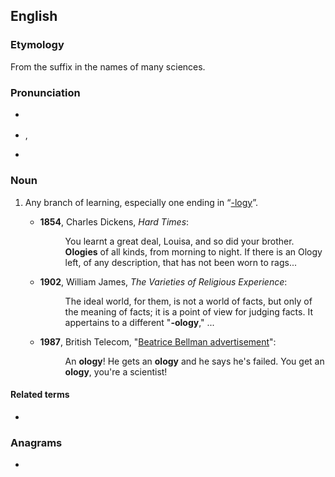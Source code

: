 {{also|-ology}}
==English==

===Etymology===
From the suffix {{m|en|-ology}} in the names of many sciences.

===Pronunciation===
* {{a|RP}} {{IPA|/ˈɒlədʒɪ/|lang=en}}
* {{a|GA}} {{enPR|ŏʹlə-jē}}, {{IPA|/ˈɑlədʒi/|lang=en}}
* {{rhymes|ɒlədʒi|lang=en}}

===Noun===
{{en-noun|ologies}}

# {{lb|en|colloquial}} Any branch of learning, especially one ending in “[[-logy]]”.
#* '''1854''', Charles Dickens, ''Hard Times'':
#*: You learnt a great deal, Louisa, and so did your brother. '''Ologies''' of all kinds, from morning to night. If there is an Ology left, of any description, that has not been worn to rags...
#* '''1902''', William James, ''The Varieties of Religious Experience'':
#*: The ideal world, for them, is not a world of facts, but only of the meaning of facts; it is a point of view for judging facts. It appertains to a different "'''-ology'''," ...
#* '''1987''', British Telecom, "[https://www.youtube.com/watch?v=vEfKEzX9QLE Beatrice Bellman advertisement]":
#*: An '''ology'''! He gets an '''ology''' and he says he's failed. You get an '''ology''', you're a scientist!

====Related terms====
* {{l|en|-logy}}

===Anagrams===
* {{anagrams|en|a=glooy|LOOGY|gooly|loogy}}